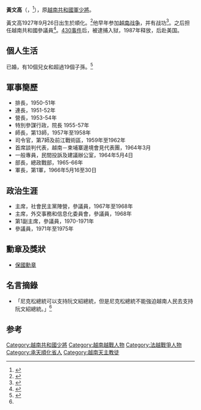 {{Infobox officeholder
| name = 黃文高<br>Huỳnh Văn Cao
| image = Senator Huỳnh Văn Cao.jpg
| 出生日期 = 1927年9月26日
| 逝世日期 = 2013年2月26日
| 国籍 = {{RVN}}<br>{{USA}}
| servicenumber = 
| religion = 天主敎
| data1 = 47/201.523
| blank1 = 軍籍編號
}}

'''黃文高'''（{{lang-vi|Huỳnh Văn Cao}}，{{bd|1927年|9月26日|2013年|2月26日|catIdx=Huỳnh}}<ref>{{Cite web|title=Huỳnh Văn Cao|url=https://www.nguoi-viet.com/phan-uu/Huynh-Van-Cao-0128/|access-date=2022-05-24|date=2013-02-28|work=Nguoi Viet Online|language=en-US|archive-date=2022-05-24|archive-url=https://web.archive.org/web/20220524134534/https://www.nguoi-viet.com/phan-uu/Huynh-Van-Cao-0128/}}</ref>），原[[越南共和國軍|越南共和國軍]][[少將|少將]]。

黃文高1927年9月26日出生於順化。<ref>{{Cite book|title=Who's Who in Vietnam|publisher=Vietnam press|year=1974|location=[[胡志明市|西貢]]|pages=89-90|url=https://vva.vietnam.ttu.edu/images.php?img=/images/1483/14830202001b.pdf}}</ref>他早年参加[[越南战争|越南战争]]，并有战功<ref>{{cite web |url=http://www.historynet.com/magazines/vietnam/3417961.html |title=The Battle at Ap Bac Changed America's View of the Vietnam War |publisher=Historynet.com |date=2010-05-21 |accessdate=2013-10-08 |deadurl=yes |archiveurl=https://web.archive.org/web/20070930200946/http://www.historynet.com/magazines/vietnam/3417961.html |archivedate=2007-09-30 }}</ref>。之后担任越南共和國參議員<ref name="autogenerated1">{{cite web|title=SOUTH VIET NAM: The Non-Contest|url=https://content.time.com/time/subscriber/article/0,33009,905427,00.html|accessdate=2022-05-24|author=|date=1971-10-04|publisher=TIME|language=en|archive-date=2022-05-24|archive-url=https://web.archive.org/web/20220524134540/https://content.time.com/time/subscriber/article/0,33009,905427,00.html}}</ref>。[[430事件|430事件]]后，被逮捕入狱，1987年释放，后赴美国。

==個人生活==
已婚，有10個兒女和超過19個子孫。<ref name=obit>{{cite web |url=http://www.legacy.com/obituaries/washingtonpost/obituary.aspx?pid=163371112#fbLoggedOut |title=HUYN V. CAO Obituary: View HUYN CAO's Obituary by The Washington Post |publisher=Legacy.com |date= |accessdate=2013-10-08 |archive-date=2019-06-29 |archive-url=https://web.archive.org/web/20190629125046/https://www.legacy.com/obituaries/washingtonpost/obituary.aspx?pid=163371112#fbLoggedOut |dead-url=no }}</ref>

==軍事簡歷==
*排長，1950-51年
*連長，1951-52年
*營長，1953-54年
*特別參謀行政，院長 1955-57年
*師長，第13師，1957年至1958年
*司令官，第7師及前江戰術區，1959年至1962年
*首席談判代表，越南－柬埔寨邊境會見代表團，1964年3月
*一般專員，民間投訴及建議辦公室，1964年5月4日
*部長，總政戰部，1965-66年
*軍長，第1軍，1966年5月16至30日

==政治生涯==
*主席，社會民主黨陣營，參議員，1967年至1968年
*主席，外交事務和信息化委員會，參議員，1968年
*第1副主席，參議員，1970-1971年
*參議員，1971年至1975年

==勳章及獎狀==
* [[越南共和國保國勳章|保國勳章]]

==名言摘錄==
*「尼克松總統可以支持阮文紹總統，但是尼克松總統不能強迫越南人民去支持阮文紹總統。」<ref name="autogenerated1"/>

==参考==
{{reflist}}

{{越南共和國少將}}
{{越南共和國軍}}
{{DEFAULTSORT:Huỳnh}}
[[Category:越南共和國少將|Category:越南共和國少將]]
[[Category:越南越戰人物|Category:越南越戰人物]]
[[Category:法越戰爭人物|Category:法越戰爭人物]]
[[Category:承天順化省人|Category:承天順化省人]]
[[Category:越南天主教徒|Category:越南天主教徒]]